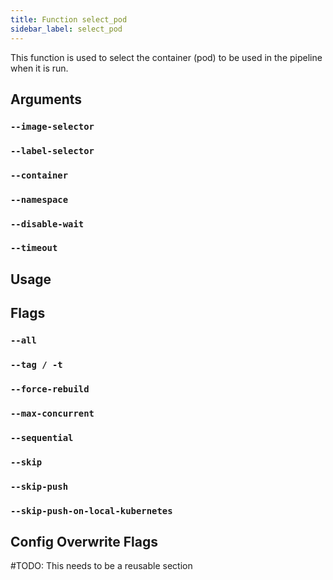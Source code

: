 ```yaml
---
title: Function select_pod
sidebar_label: select_pod
---
```


This function is used to select the container (pod) to be used in the pipeline when it is run.

## Arguments

### `--image-selector`



### `--label-selector`



### `--container`



### `--namespace`



### `--disable-wait`



### `--timeout`


## Usage




## Flags



### `--all`



### `--tag / -t`



### `--force-rebuild`



### `--max-concurrent`



### `--sequential`



### `--skip`



### `--skip-push`



### `--skip-push-on-local-kubernetes`


## Config Overwrite Flags
#TODO: This needs to be a reusable section
